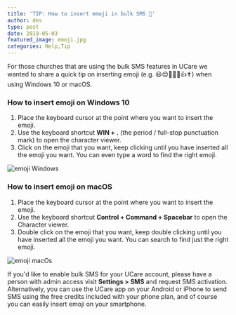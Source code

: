 ```yaml
---
title: 'TIP: How to insert emoji in bulk SMS 🥴'
author: des
type: post
date: 2019-05-03
featured_image: emoji.jpg
categories: Help,Tip
---
```


For those churches that are using the bulk SMS features in UCare we wanted to share a quick tip on inserting emoji (e.g. 😃😍🤣🤷‍♂️👍✝) when using Windows 10 or macOS.

### How to insert emoji on Windows 10

1. Place the keyboard cursor at the point where you want to insert the emoji.
2. Use the keyboard shortcut **WIN + .** (the period / full-stop punctuation mark) to open the character viewer.
3. Click on the emoji that you want, keep clicking until you have inserted all the emoji you want. You can even type a word to find the right emoji.

![emoji Windows](emoji-windows.png)

### How to insert emoji on macOS

1. Place the keyboard cursor at the point where you want to insert the emoji.
2. Use the keyboard shortcut **Control + Command + Spacebar** to open the Character viewer.
3. Double click on the emoji that you want, keep double clicking until you have inserted all the emoji you want. You can search to find just the right emoji.

![emoji macOs](emoji-macos.png)

If you'd like to enable bulk SMS for your UCare account, please have a person with admin access visit **Settings > SMS** and request SMS activation. Alternatively, you can use the UCare app on your Android or iPhone to send SMS using the free credits included with your phone plan, and of course you can easily insert emoji on your smartphone.
